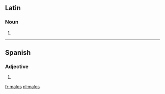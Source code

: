 ==Latin==

===Noun===
{{la-noun-form|mālōs}}

# {{inflection of|malus|mālus|acc|p|lang=la}}

----

==Spanish==

===Adjective===
{{head|es|adjective form|g=m|g2=p}}

# {{plural of|[[malo]]|lang=es|nocat=1}}

[[fr:malos]]
[[nl:malos]]